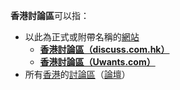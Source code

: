 '''香港討論區'''可以指：
*以此為正式或附帶名稱的[[網站|網站]]
**'''[[香港討論區|香港討論區（discuss.com.hk）]]'''
**'''[[Uwants討論區|香港討論區（Uwants.com）]]'''
*所有[[香港|香港]]的[[討論區|討論區]]（[[網絡論壇|論壇]]）

{{消歧义|Cat=五字消歧义}}